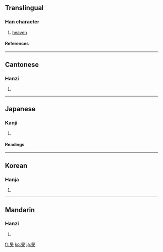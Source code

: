 ==Translingual==
===Han character===
{{Han char|rn=72|rad=日|as=04|sn=8|four=6040<sub>0</sub>|canj=日卜大 (AYK)}}
# [[heaven]]
====References====
{{Han ref|kx=0490.250|dkj=13775|hdz=21495.060|uh=65FB|ud=26107|bh=CCC9|bd=52425}}
----
==Cantonese==
===Hanzi===
{{yue-hanzi|jyut=|y=man4}}
# {{defn|Cantonese}}
----
==Japanese==
===Kanji===
{{ja-kanji|grade=|rs=日04}}
# {{defn|Japanese}} 
====Readings====
{{ja-readings|on=[[びん]] (bin), [[みん]] (min)|kun=[[あきぞら]] (akizora)}}
----
==Korean==
===Hanja===
{{ko-hanja|hangeul=민|eumhun=|rv=min|mr=min|y=min}}
# {{defn|Korean}}
----
==Mandarin==
===Hanzi===
{{cmn-hanzi|pin=[[mín]] ([[min2]])|wg=min<sup>2</sup>}}
# {{defn|Mandarin}}

[[fr:旻]]
[[ko:旻]]
[[ja:旻]]